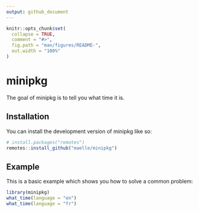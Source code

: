 ```yaml
---
output: github_document
---
```


<!-- README.md is generated from README.Rmd. Please edit that file -->

```r
knitr::opts_chunk$set(
  collapse = TRUE,
  comment = "#>",
  fig.path = "man/figures/README-",
  out.width = "100%"
)
```

# minipkg

<!-- badges: start -->
<!-- badges: end -->

The goal of minipkg is to tell you what time it is.

## Installation

You can install the development version of minipkg like so:

``` r
# install.packages("remotes")
remotes::install_github("maelle/minipkg")
```

## Example

This is a basic example which shows you how to solve a common problem:

```r
library(minipkg)
what_time(language = "en")
what_time(language = "fr")
```
